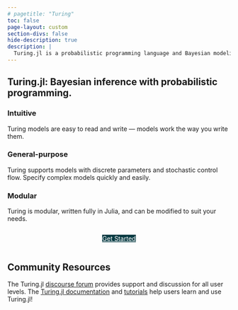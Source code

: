 ```yaml
---
# pagetitle: "Turing"
toc: false
page-layout: custom
section-divs: false
hide-description: true
description: |
  Turing.jl is a probabilistic programming language and Bayesian modeling framework for the Julia programming language.
---
```


::: {.hero-banner}
::: {.grid}
::: {.g-col-1}
:::
::: {.g-col-8}

# Turing.jl: Bayesian inference with probabilistic programming. 

### Intuitive
Turing models are easy to read and write — models work the way you write them.

### General-purpose
Turing supports models with discrete parameters and stochastic control flow. Specify complex models quickly and easily.

### Modular
Turing is modular, written fully in Julia, and can be modified to suit your needs.


::: {.hero-buttons style="position: relative; display: flex; justify-content: center;"}
[Get Started](docs/using-turing/getting-started/){.btn-action-primary .btn-action .btn .btn-lg role="button" style="background-color: #073c44; color: white"}
:::

::: {.g-col-3}
:::
:::
:::

:::

::: {style="position: relative; display: flex; justify-content: center;"}
::: {.grid}
::: {.g-col-1}
:::
::: {.g-col-8}
## Community Resources

The Turing.jl [discourse forum](https://discourse.julialang.org/c/domain/probprog) provides support and discussion for all user levels.
The [Turing.jl documentation](docs/using-turing/) and [tutorials](docs/tutorials/) help users learn and use Turing.jl!

:::
::: {.g-col-3}
:::
:::
:::